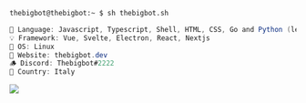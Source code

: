 ```zsh
thebigbot@thebigbot:~ $ sh thebigbot.sh
```

```csharp
🎏 Language: Javascript, Typescript, Shell, HTML, CSS, Go and Python (learning) 
💡 Framework: Vue, Svelte, Electron, React, Nextjs
🐧 OS: Linux
💎 Website: thebigbot.dev
🪵 Discord: Thebigbot#2222 
🤌 Country: Italy
```

![](https://raw.githubusercontent.com/vshymanskyy/StandWithUkraine/main/badges/StandWithUkraine.svg)
